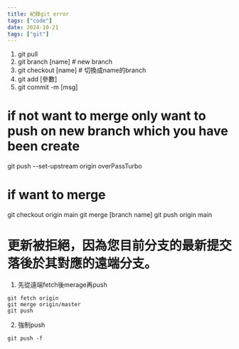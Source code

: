 ```yaml
---
title: 紀錄git error
tags: ["code"]
date: 2024-10-21
tags: ["git"]
---
```


1. git pull
2. git branch [name] # new branch
3. git checkout [name] # 切換成name的branch
4. git add [參數]
5. git commit -m [msg]

# if not want to merge only want to push on new branch which you have been create

git push --set-upstream origin overPassTurbo

# if want to merge

git checkout origin main
git merge [branch name]
git push origin main

# 更新被拒絕，因為您目前分支的最新提交落後於其對應的遠端分支。

1. 先從遠端fetch後merage再push

```shell
git fetch origin
git merge origin/master
git push
```

2. 強制push

```shell
git push -f
```
